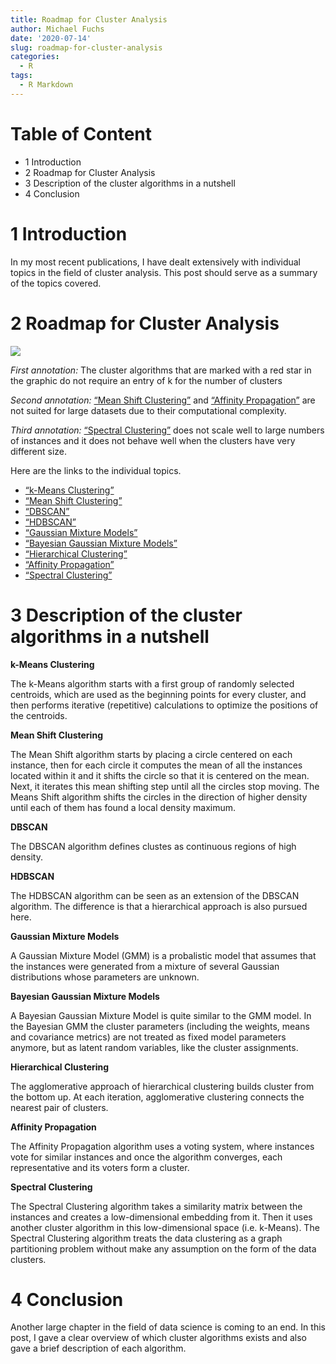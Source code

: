 ```yaml
---
title: Roadmap for Cluster Analysis
author: Michael Fuchs
date: '2020-07-14'
slug: roadmap-for-cluster-analysis
categories:
  - R
tags:
  - R Markdown
---
```



# Table of Content

+ 1 Introduction
+ 2 Roadmap for Cluster Analysis
+ 3 Description of the cluster algorithms in a nutshell
+ 4 Conclusion



# 1 Introduction


In my most recent publications, I have dealt extensively with individual topics in the field of cluster analysis. This post should serve as a summary of the topics covered.



# 2 Roadmap for Cluster Analysis


![](/post/2020-07-14-roadmap-for-cluster-analysis_files/p54p1.png)


*First annotation:*
The cluster algorithms that are marked with a red star in the graphic do not require an entry of k for the number of clusters

*Second annotation:*
["Mean Shift Clustering"](https://michael-fuchs-python.netlify.app/2020/07/01/mean-shift-clustering/) and ["Affinity Propagation"](https://michael-fuchs-python.netlify.app/2020/06/29/affinity-propagation/) are not suited for large datasets due to their computational complexity. 

*Third annotation:*
["Spectral Clustering"](https://michael-fuchs-python.netlify.app/2020/07/08/spectral-clustering/) does not scale well to large numbers of instances and it does not behave well when the clusters have very different size.



Here are the links to the individual topics.


+ ["k-Means Clustering"](https://michael-fuchs-python.netlify.app/2020/05/19/k-means-clustering/)
+ ["Mean Shift Clustering"](https://michael-fuchs-python.netlify.app/2020/07/01/mean-shift-clustering/)
+ ["DBSCAN"](https://michael-fuchs-python.netlify.app/2020/06/15/dbscan/)
+ ["HDBSCAN"](https://michael-fuchs-python.netlify.app/2020/06/20/hdbscan/)
+ ["Gaussian Mixture Models"](https://michael-fuchs-python.netlify.app/2020/06/24/gaussian-mixture-models/)
+ ["Bayesian Gaussian Mixture Models"](https://michael-fuchs-python.netlify.app/2020/06/26/bayesian-gaussian-mixture-models/)
+ ["Hierarchical Clustering"](https://michael-fuchs-python.netlify.app/2020/06/04/hierarchical-clustering/)
+ ["Affinity Propagation"](https://michael-fuchs-python.netlify.app/2020/06/29/affinity-propagation/)
+ ["Spectral Clustering"](https://michael-fuchs-python.netlify.app/2020/07/08/spectral-clustering/)


# 3 Description of the cluster algorithms in a nutshell


**k-Means Clustering**

The k-Means algorithm starts with a first group of randomly selected centroids, which are used as the beginning points for every cluster, and then performs iterative (repetitive) calculations to optimize the positions of the centroids.


**Mean Shift Clustering**

The Mean Shift algorithm starts by placing a circle centered on each instance, then for each circle it computes the mean of all the instances located within it and it shifts the circle so that it is centered on the mean. Next, it iterates this mean shifting step until all the circles stop moving. The Means Shift algorithm shifts the circles in the direction of higher density until each of them has found a local density maximum. 


**DBSCAN**

The DBSCAN algorithm defines clustes as continuous regions of high density. 


**HDBSCAN**

The HDBSCAN algorithm can be seen as an extension of the DBSCAN algorithm. 
The difference is that a hierarchical approach is also pursued here.


**Gaussian Mixture Models**

A Gaussian Mixture Model (GMM) is a probalistic model that assumes that the instances were generated from a mixture of several Gaussian distributions whose parameters are unknown. 


**Bayesian Gaussian Mixture Models**

A Bayesian Gaussian Mixture Model is quite similar to the GMM model. In the Bayesian GMM the cluster parameters (including the weights, means and covariance metrics) are not treated as fixed model parameters anymore, but as latent random variables, like the cluster assignments. 


**Hierarchical Clustering**

The agglomerative approach of hierarchical clustering builds cluster from the bottom up. At each iteration, agglomerative clustering connects the nearest pair of clusters. 


**Affinity Propagation**

The Affinity Propagation algorithm uses a voting system, where instances vote for similar instances and once the algorithm converges, each representative and its voters form a cluster. 


**Spectral Clustering**

The Spectral Clustering algorithm takes a similarity matrix between the instances and creates a low-dimensional embedding from it. Then it uses another cluster algorithm in this low-dimensional space (i.e. k-Means). 
The Spectral Clustering algorithm treats the data clustering as a graph partitioning problem without make any assumption on the form of the data clusters. 



# 4 Conclusion

Another large chapter in the field of data science is coming to an end. In this post, I gave a clear overview of which cluster algorithms exists and also gave a brief description of each algorithm.





